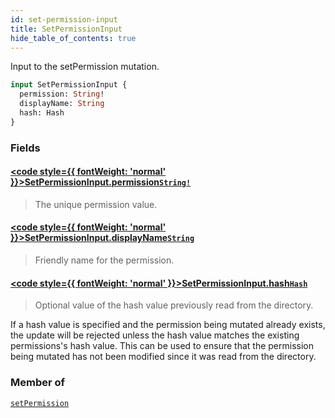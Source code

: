 ```yaml
---
id: set-permission-input
title: SetPermissionInput
hide_table_of_contents: true
---
```








Input to the setPermission mutation.

```graphql
input SetPermissionInput {
  permission: String!
  displayName: String
  hash: Hash
}
```


### Fields

#### [<code style={{ fontWeight: 'normal' }}>SetPermissionInput.<b>permission</b></code>](#)<Bullet />[`String!`](/docs/v1/directory-api-reference/schema/common/scalars/string) <Badge class="secondary" text="non-null"/> <Badge class="secondary" text="scalar"/> <Badge class="secondary" text="common"/>
> The unique permission value.
> 

#### [<code style={{ fontWeight: 'normal' }}>SetPermissionInput.<b>displayName</b></code>](#)<Bullet />[`String`](/docs/v1/directory-api-reference/schema/common/scalars/string) <Badge class="secondary" text="scalar"/> <Badge class="secondary" text="common"/>
> Friendly name for the permission.
> 

#### [<code style={{ fontWeight: 'normal' }}>SetPermissionInput.<b>hash</b></code>](#)<Bullet />[`Hash`](/docs/v1/directory-api-reference/schema/common/scalars/hash) <Badge class="secondary" text="scalar"/> <Badge class="secondary" text="common"/>
> Optional value of the hash value previously read from the directory.

If a hash value is specified and the permission being mutated already exists, the update will be rejected unless the hash
value matches the existing permissions's hash value.
This can be used to ensure that the permission being mutated has not been modified since it was read from the directory.
> 



### Member of

[`setPermission`](/docs/v1/directory-api-reference/schema/permissions/mutations/set-permission)  <Badge class="secondary" text="mutation"/>



